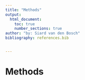 ```yaml
---
title: "Methods"
output:
  html_document:
    toc: true
    number_sections: true
author: "by: Siard van den Bosch"
bibliography: references.bib


---
```


# Methods
